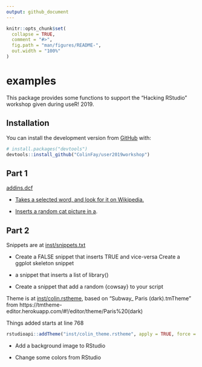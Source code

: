 ```yaml
---
output: github_document
---
```


<!-- README.md is generated from README.Rmd. Please edit that file -->

```r
knitr::opts_chunk$set(
  collapse = TRUE,
  comment = "#>",
  fig.path = "man/figures/README-",
  out.width = "100%"
)
```

# examples

<!-- badges: start -->
<!-- badges: end -->

This package provides some functions to support the "Hacking RStudio" workshop given during useR! 2019.

## Installation

You can install the development version from [GitHub](https://github.com/) with:

``` r
# install.packages("devtools")
devtools::install_github("ColinFay/user2019workshop")
```

## Part 1

[addins.dcf](inst/rstudio/addins.dcf)

+ [Takes a selected word, and look for it on Wikipedia.](R/wik.R)

+ [Inserts a random cat picture in a](R/cat_picture.R).

## Part 2

Snippets are at [inst/snippets.txt](inst/snippets.txt) 

+ Create a FALSE snippet that inserts TRUE and vice-versa Create a ggplot skeleton snippet

+  a snippet that inserts a list of library()

+ Create a snippet that add a random {cowsay} to your script 

Theme is at [inst/colin.rstheme](inst/colin.rstheme), based on "Subway_ Paris (dark).tmTheme" from https://tmtheme-editor.herokuapp.com/#!/editor/theme/Paris%20(dark)

Things added starts at line 768

```r
rstudioapi::addTheme("inst/colin_theme.rstheme", apply = TRUE, force = TRUE)
```

+ Add a background image to RStudio

+ Change some colors from RStudio
